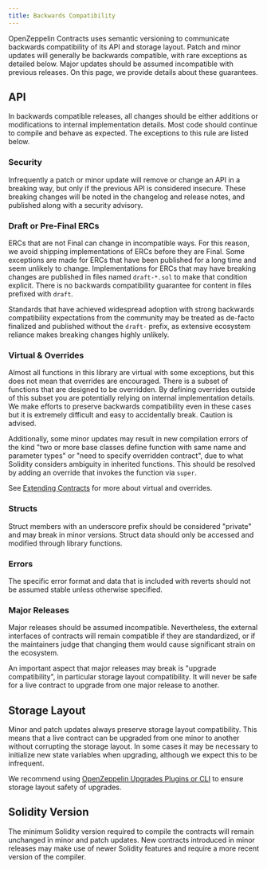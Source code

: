 ```yaml
---
title: Backwards Compatibility
---
```


OpenZeppelin Contracts uses semantic versioning to communicate backwards compatibility of its API and storage layout. Patch and minor updates will generally be backwards compatible, with rare exceptions as detailed below. Major updates should be assumed incompatible with previous releases. On this page, we provide details about these guarantees.

## API

In backwards compatible releases, all changes should be either additions or modifications to internal implementation details. Most code should continue to compile and behave as expected. The exceptions to this rule are listed below.

### Security

Infrequently a patch or minor update will remove or change an API in a breaking way, but only if the previous API is considered insecure. These breaking changes will be noted in the changelog and release notes, and published along with a security advisory.

### Draft or Pre-Final ERCs

ERCs that are not Final can change in incompatible ways. For this reason, we avoid shipping implementations of ERCs before they are Final. Some exceptions are made for ERCs that have been published for a long time and seem unlikely to change. Implementations for ERCs that may have breaking changes are published in files named `draft-*.sol` to make that condition explicit. There is no backwards compatibility guarantee for content in files prefixed with `draft`.

Standards that have achieved widespread adoption with strong backwards compatibility expectations from the community may be treated as de-facto finalized and published without the `draft-` prefix, as extensive ecosystem reliance makes breaking changes highly unlikely.

### Virtual & Overrides

Almost all functions in this library are virtual with some exceptions, but this does not mean that overrides are encouraged. There is a subset of functions that are designed to be overridden. By defining overrides outside of this subset you are potentially relying on internal implementation details. We make efforts to preserve backwards compatibility even in these cases but it is extremely difficult and easy to accidentally break. Caution is advised.

Additionally, some minor updates may result in new compilation errors of the kind "two or more base classes define function with same name and parameter types" or "need to specify overridden contract", due to what Solidity considers ambiguity in inherited functions. This should be resolved by adding an override that invokes the function via `super`.

See [Extending Contracts](extending-contracts) for more about virtual and overrides.

### Structs

Struct members with an underscore prefix should be considered "private" and may break in minor versions. Struct data should only be accessed and modified through library functions.

### Errors

The specific error format and data that is included with reverts should not be assumed stable unless otherwise specified.

### Major Releases

Major releases should be assumed incompatible. Nevertheless, the external interfaces of contracts will remain compatible if they are standardized, or if the maintainers judge that changing them would cause significant strain on the ecosystem.

An important aspect that major releases may break is "upgrade compatibility", in particular storage layout compatibility. It will never be safe for a live contract to upgrade from one major release to another.

## Storage Layout

Minor and patch updates always preserve storage layout compatibility. This means that a live contract can be upgraded from one minor to another without corrupting the storage layout. In some cases it may be necessary to initialize new state variables when upgrading, although we expect this to be infrequent.

We recommend using [OpenZeppelin Upgrades Plugins or CLI](/upgrades-plugins) to ensure storage layout safety of upgrades.

## Solidity Version

The minimum Solidity version required to compile the contracts will remain unchanged in minor and patch updates. New contracts introduced in minor releases may make use of newer Solidity features and require a more recent version of the compiler.
